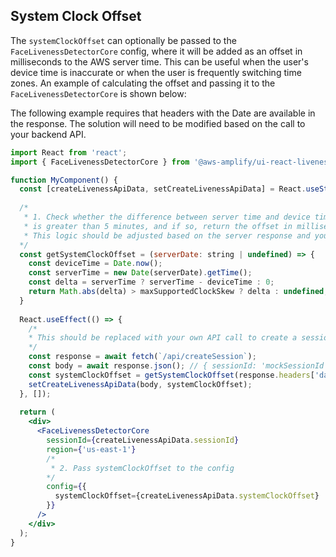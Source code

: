 
## System Clock Offset

The `systemClockOffset` can optionally be passed to the `FaceLivenessDetectorCore` config, where it will be added as an offset in milliseconds to the AWS server time. This can be useful when the user's device time is inaccurate or when the user is frequently switching time zones. An example of calculating the offset and passing it to the `FaceLivenessDetectorCore` is shown below:

<Alert role="none" variation="info">The following example requires that headers with the Date are available in the response. The solution will need to be modified based on the call to your backend API.</Alert>

```jsx
import React from 'react';
import { FaceLivenessDetectorCore } from '@aws-amplify/ui-react-liveness';

function MyComponent() {
  const [createLivenessApiData, setCreateLivenessApiData] = React.useState(null);
  
  /* 
   * 1. Check whether the difference between server time and device time
   * is greater than 5 minutes, and if so, return the offset in milliseconds
   * This logic should be adjusted based on the server response and your use case
  */ 
  const getSystemClockOffset = (serverDate: string | undefined) => {
    const deviceTime = Date.now();
    const serverTime = new Date(serverDate).getTime();
    const delta = serverTime ? serverTime - deviceTime : 0;
    return Math.abs(delta) > maxSupportedClockSkew ? delta : undefined;
  }
  
  React.useEffect(() => {
    /*
    * This should be replaced with your own API call to create a session
    */
    const response = await fetch(`/api/createSession`);
    const body = await response.json(); // { sessionId: 'mockSessionId' } 
    const systemClockOffset = getSystemClockOffset(response.headers['date'])
    setCreateLivenessApiData(body, systemClockOffset);
  }, []);
    
  return (
    <div>
      <FaceLivenessDetectorCore
        sessionId={createLivenessApiData.sessionId}
        region={'us-east-1'}
        /* 
         * 2. Pass systemClockOffset to the config 
        */
        config={{
          systemClockOffset={createLivenessApiData.systemClockOffset}
        }}
      />
    </div>
  );
}


```